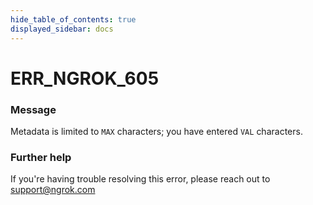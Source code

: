 ```yaml
---
hide_table_of_contents: true
displayed_sidebar: docs
---
```



# ERR_NGROK_605

### Message

Metadata is limited to `MAX` characters; you have entered `VAL` characters.

<ErrorDetails error="err_ngrok_605" />

### Further help

If you're having trouble resolving this error, please reach out to [support@ngrok.com](mailto:support@ngrok.com?subject=Help%20with%20ERR_NGROK_605)
